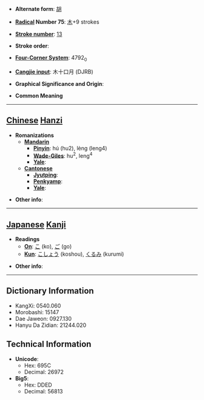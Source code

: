 * '''Alternate form''': [[胡]]

* '''[[Wiktionary:Chinese radical index| Radical]] Number 75''': [[Wiktionary:Chinese radical index 木|木]]+9 strokes

* '''[[Wiktionary:Chinese total strokes index|Stroke number]]''': [[Wiktionary:Chinese total strokes index 13|13]]

* '''Stroke order''': 

* '''[[Wiktionary:Chinese four corner index|Four-Corner System]]''': 4792<sub>0</sub>

* '''[[Wiktionary:Chinese Cangjie index|Cangjie input]]''': 木十口月 (DJRB)

* '''Graphical Significance and Origin''': 

* '''Common Meaning'''

----

== [[Chinese]] [[Hanzi]] ==

* '''Romanizations'''
** '''[[Mandarin]]'''
*** '''[[Pinyin]]''': hú (hu2), lèng (leng4)
*** '''[[Wade-Giles]]''': hu<sup>2</sup>, leng<sup>4</sup>
*** '''[[Yale]]''': 
** '''[[Cantonese]]'''
*** '''[[Jyutping]]''':
*** '''[[Penkyamp]]''': 
*** '''[[Yale]]''': 

* '''Other info''': 

----

== [[Japanese]] [[Kanji]] ==

* '''Readings'''
** '''[[On]]''': [[こ]] (ko), [[ご]] (go)
** '''[[Kun]]''': [[こしょう]] (koshou), [[くるみ]] (kurumi)

* '''Other info''':  

----

== Dictionary Information ==

* KangXi: 0540.060
* Morobashi: 15147
* Dae Jaweon: 0927.130
* Hanyu Da Zidian: 21244.020

== Technical Information ==

* '''Unicode''':
** Hex: 695C
** Decimal: 26972
* '''Big5''':
** Hex: DDED
** Decimal: 56813